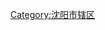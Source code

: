 {{catmore|辽中区|沈阳市辽中区}}
[[Category:沈阳市辖区|Category:沈阳市辖区]]

{{Catnav|頁面分類|...|辽宁行政区划|辽宁县级行政区|辽宁市辖区|沈阳市辖区}}
{{Catnav|頁面分類|...|辽宁地级市|沈阳|沈阳行政区划|沈阳区县市|沈阳市辖区}}
{{Catnav|頁面分類|...|辽宁县级行政区|辽宁县级行政区 (按地级市分类)|沈阳区县市|沈阳市辖区}}